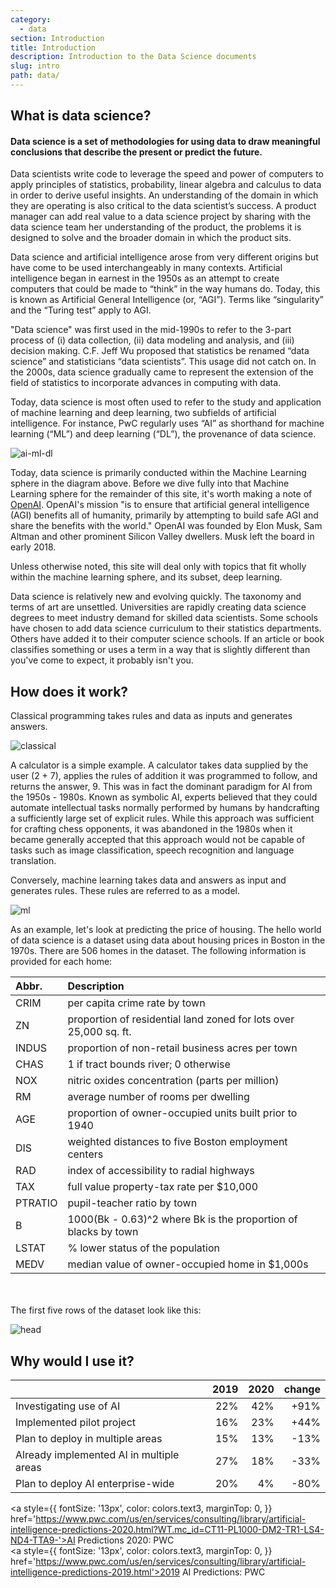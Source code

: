 ```yaml
---
category: 
  - data
section: Introduction
title: Introduction
description: Introduction to the Data Science documents
slug: intro
path: data/
---
```



## What is data science?  
<h4 style={{
  color: colors.primary
}}>
Data science is a set of methodologies for using data to draw meaningful conclusions that describe the present or predict the future.</h4>

Data scientists write code to leverage the speed and power of computers to apply principles of statistics, probability, linear algebra and calculus to data in order to derive useful insights. An understanding of the domain in which they are operating is also critical to the data scientist’s success. A product manager can add real value to a data science project by sharing with the data science team her understanding of the product, the problems it is designed to solve and the broader domain in which the product sits.

Data science and artificial intelligence arose from very different origins but have come to be used interchangeably in many contexts. Artificial intelligence began in earnest in the 1950s as an attempt to create computers that could be made to “think” in the way humans do. Today, this is known as Artificial General Intelligence (or, “AGI”). Terms like “singularity” and the “Turing test” apply to AGI.

"Data science" was first used in the mid-1990s to refer to the 3-part process of (i) data collection, (ii) data modeling and analysis, and (iii) decision making. C.F. Jeff Wu proposed that statistics be renamed “data science” and statisticians “data scientists”. This usage did not catch on. In the 2000s, data science gradually came to represent the extension of the field of statistics to incorporate advances in computing with data.

Today, data science is most often used to refer to the study and application of machine learning and deep learning, two subfields of artificial intelligence. For instance, PwC regularly uses “AI” as shorthand for machine learning (“ML”) and deep learning (“DL”), the provenance of data science.
<br/>

![ai-ml-dl](./images/ai-ml-dl.png)
<br/>




Today, data science is primarily conducted within the Machine Learning sphere in the diagram above. Before we dive fully into that Machine Learning sphere for the remainder of this site, it's worth making a note of [OpenAI](https://openai.com/). OpenAI's mission "is to ensure that artificial general intelligence (AGI) benefits all of humanity, primarily by attempting to build safe AGI and share the benefits with the world." OpenAI was founded by Elon Musk, Sam Altman and other prominent Silicon Valley dwellers. Musk left the board in early 2018.  

Unless otherwise noted, this site will deal only with topics that fit wholly within the machine learning sphere, and its subset, deep learning.

<Note>
Data science is relatively new and evolving quickly. The taxonomy and terms of art are unsettled. Universities are rapidly creating data science degrees to meet industry demand for skilled data scientists. Some schools have chosen to add data science curriculum to their statistics departments. Others have added it to their computer science schools. If an article or book classifies something or uses a term in a way that is slightly different than you've come to expect, it probably isn't you.
</Note>

## How does it work?  

Classical programming takes rules and data as inputs and generates answers.


![classical](./images/classical-programming.svg)

A calculator is a simple example. A calculator takes data supplied by the user (2 + 7), applies the rules of addition it was programmed to follow, and returns the answer, 9. This was in fact the dominant paradigm for AI from the 1950s - 1980s. Known as symbolic AI, experts believed that they could automate intellectual tasks normally performed by humans by handcrafting a sufficiently large set of explicit rules. While this approach was sufficient for crafting chess opponents, it was abandoned in the 1980s when it became generally accepted that this approach would not be capable of tasks such as image classification, speech recognition and language translation.


Conversely, machine learning takes data and answers as input and generates rules. These rules are referred to as a model.

![ml](./images/machine-learning.svg)

As an example, let's look at predicting the price of housing. The hello world of data science is a dataset using data about housing prices in Boston in the 1970s. There are 506 homes in the dataset. The following information is provided for each home:

| Abbr. | Description |
| :-- | :-- |
| CRIM | per capita crime rate by town |
| ZN | proportion of residential land zoned for lots over 25,000 sq. ft. |
| INDUS | proportion of non-retail business acres per town |
| CHAS | 1 if tract bounds river; 0 otherwise |
| NOX | nitric oxides concentration (parts per million) |
| RM | average number of rooms per dwelling |
| AGE | proportion of owner-occupied units built prior to 1940 |
| DIS | weighted distances to five Boston employment centers |
| RAD | index of accessibility to radial highways | 
| TAX | full value property-tax rate per $10,000 |
| PTRATIO | pupil-teacher ratio by town | 
| B | 1000(Bk - 0.63)^2 where Bk is the proportion of blacks by town |
| LSTAT | % lower status of the population |
| MEDV | median value of owner-occupied home in $1,000s | 
<br/><br/>
The first five rows of the dataset look like this:  

![head](./images/boston_head.png)
<br/>


## Why would I use it?  

| | 2019 | 2020 | change |
| :-- | --: | --: | --: |
| Investigating use of AI | 22% | 42% | +91% | 
| Implemented pilot project | 16% | 23% | +44% |
| Plan to deploy in multiple areas | 15% | 13% | -13% |
| Already implemented AI in multiple areas | 27% | 18% | -33% |
| Plan to deploy AI enterprise-wide | 20% | 4% | -80% |


<a style={{
  fontSize: '13px',
  color: colors.text3,
  marginTop: 0,
}}
href='https://www.pwc.com/us/en/services/consulting/library/artificial-intelligence-predictions-2020.html?WT.mc_id=CT11-PL1000-DM2-TR1-LS4-ND4-TTA9-'>AI Predictions 2020: PWC</a>
<br/>
<a style={{
  fontSize: '13px',
  color: colors.text3,
  marginTop: 0,
}}
href='https://www.pwc.com/us/en/services/consulting/library/artificial-intelligence-predictions-2019.html'>2019 AI Predictions: PWC</a>
